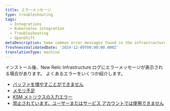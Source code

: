 ```yaml
---
title: エラーメッセージ
type: troubleshooting
tags:
  - Integrations
  - Kubernetes integration
  - Troubleshooting
  - OpenShift
metaDescription: Some common error messages found in the infrastructure agent logs for New Relic Kubernetes integration with OpenShift.
freshnessValidatedDate: '2024-12-09T00:00:00.000Z'
translationType: machine
---
```


インストール後、New Relic Infrastructure ログにエラーメッセージが表示される場合があります。 よくあるエラーをいくつか紹介します。

* [バッファを増やすことができません](/docs/kubernetes-pixie/kubernetes-integration/troubleshooting/openshift/fluent-bit)
* [メモリ不足](/docs/kubernetes-pixie/kubernetes-integration/troubleshooting/openshift/fluent-bit)
* [KSM メトリクスの入力エラー](/docs/kubernetes-pixie/kubernetes-integration/troubleshooting/openshift/ksm)
* [禁止されています。ユーザーまたはサービス アカウントでは使用できません](/docs/kubernetes-pixie/kubernetes-integration/troubleshooting/openshift/security-context-contraints)